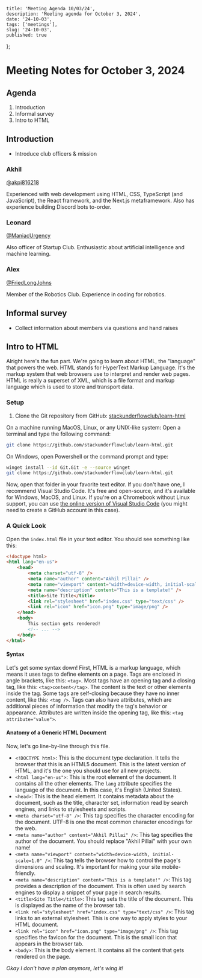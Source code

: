 	title: 'Meeting Agenda 10/03/24',
	description: 'Meeting agenda for October 3, 2024',
	date: '24-10-03',
	tags: ['meetings'],
	slug: '24-10-03',
	published: true
};

# Meeting Notes for October 3, 2024

## Agenda

1. Introduction
2. Informal survey
3. Intro to HTML

## Introduction

- Introduce club officers & mission

### Akhil

[@akpi816218](https://github.com/akpi816218)

Experienced with web development using HTML, CSS, TypeScript (and JavaScript), the React framework, and the Next.js metaframework. Also has experience building Discord bots to-order.

### Leonard

[@ManiacUrgency](https://github.com/ManiacUrgency)

Also officer of Startup Club. Enthusiastic about artificial intelligence and machine learning.

### Alex

[@FriedLongJohns](https://github.com/FriedLongJohns)

Member of the Robotics Club. Experience in coding for robotics.

## Informal survey

- Collect information about members via questions and hand raises

## Intro to HTML

Alright here's the fun part. We're going to learn about HTML, the "language" that powers the web. HTML stands for HyperText Markup Language. It's the markup system that web browsers use to interpret and render web pages. HTML is really a superset of XML, which is a file format and markup language which is used to store and transport data.

### Setup

1. Clone the Git repository from GitHub: [stackunderflowclub/learn-html](https://github.com/stackunderflowclub/learn-html)

On a machine running MacOS, Linux, or any UNIX-like system: Open a terminal and type the following command:

```bash
git clone https://github.com/stackunderflowclub/learn-html.git
```

On Windows, open Powershell or the command prompt and type:

```bash
winget install --id Git.Git -e --source winget
git clone https://github.com/stackunderflowclub/learn-html.git
```

Now, open that folder in your favorite text editor. If you don't have one, I recommend Visual Studio Code. It's free and open-source, and it's available for Windows, MacOS, and Linux. If you're on a Chromebook without Linux support, you can use [the online version of Visual Studio Code](https://vscode.dev/github/stackunderflow/learn-html) (you might need to create a GitHub account in this case).

### A Quick Look

Open the `index.html` file in your text editor. You should see something like this:

```html
<!doctype html>
<html lang="en-us">
	<head>
		<meta charset="utf-8" />
		<meta name="author" content="Akhil Pillai" />
		<meta name="viewport" content="width=device-width, initial-scale=1.0" />
		<meta name="description" content="This is a template!" />
		<title>Site Title</title>
		<link rel="stylesheet" href="index.css" type="text/css" />
		<link rel="icon" href="icon.png" type="image/png" />
	</head>
	<body>
		This section gets rendered!
		<!-- ... -->
	</body>
</html>
```

#### Syntax

Let's get some syntax down! First, HTML is a markup language, which means it uses tags to define elements on a page. Tags are enclosed in angle brackets, like this: `<tag>`. Most tags have an opening tag and a closing tag, like this: `<tag>content</tag>`. The content is the text or other elements inside the tag. Some tags are self-closing because they have no inner content, like this: `<tag />`. Tags can also have attributes, which are additional pieces of information that modify the tag's behavior or appearance. Attributes are written inside the opening tag, like this: `<tag attribute="value">`.

#### Anatomy of a Generic HTML Document

Now, let's go line-by-line through this file.

- `<!DOCTYPE html>`: This is the document type declaration. It tells the browser that this is an HTML5 document. This is the latest version of HTML, and it's the one you should use for all new projects.
- `<html lang="en-us">`: This is the root element of the document. It contains all the other elements. The `lang` attribute specifies the language of the document. In this case, it's English (United States).
- `<head>`: This is the head element. It contains metadata about the document, such as the title, character set, information read by search engines, and links to stylesheets and scripts.
- `<meta charset="utf-8" />`: This tag specifies the character encoding for the document. UTF-8 is one the most common character encodings for the web.
- `<meta name="author" content="Akhil Pillai" />`: This tag specifies the author of the document. You should replace "Akhil Pillai" with your own name!
- `<meta name="viewport" content="width=device-width, initial-scale=1.0" />`: This tag tells the browser how to control the page's dimensions and scaling. It's important for making your site mobile-friendly.
- `<meta name="description" content="This is a template!" />`: This tag provides a description of the document. This is often used by search engines to display a snippet of your page in search results.
- `<title>Site Title</title>`: This tag sets the title of the document. This is displayed as the name of the browser tab.
- `<link rel="stylesheet" href="index.css" type="text/css" />`: This tag links to an external stylesheet. This is one way to apply styles to your HTML document.
- `<link rel="icon" href="icon.png" type="image/png" />`: This tag specifies the favicon for the document. This is the small icon that appears in the browser tab.
- `<body>`: This is the body element. It contains all the content that gets rendered on the page.

_Okay I don't have a plan anymore, let's wing it!_
